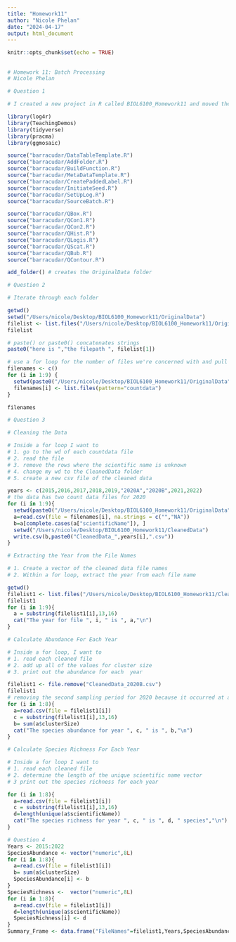 ```yaml
---
title: "Homework11"
author: "Nicole Phelan"
date: "2024-04-17"
output: html_document
---
```


```r
knitr::opts_chunk$set(echo = TRUE)
```

## 
```r
# Homework 11: Batch Processing
# Nicole Phelan

# Question 1

# I created a new project in R called BIOL6100_Homework11 and moved the barracudar and raw data folder into it.

library(log4r)
library(TeachingDemos)
library(tidyverse)
library(pracma)
library(ggmosaic)

source("barracudar/DataTableTemplate.R")
source("barracudar/AddFolder.R")
source("barracudar/BuildFunction.R")
source("barracudar/MetaDataTemplate.R")
source("barracudar/CreatePaddedLabel.R")
source("barracudar/InitiateSeed.R")
source("barracudar/SetUpLog.R")
source("barracudar/SourceBatch.R")

source("barracudar/QBox.R")
source("barracudar/QCon1.R")
source("barracudar/QCon2.R")
source("barracudar/QHist.R")
source("barracudar/QLogis.R")
source("barracudar/QScat.R")
source("barracudar/QBub.R")
source("barracudar/QContour.R")

add_folder() # creates the OriginalData folder

# Question 2

# Iterate through each folder 

getwd()
setwd("/Users/nicole/Desktop/BIOL6100_Homework11/OriginalData")
filelist <- list.files("/Users/nicole/Desktop/BIOL6100_Homework11/OriginalData")
filelist

# paste() or paste0() concatenates strings
paste0("here is ","the filepath ", filelist[1])

# use a for loop for the number of files we're concerned with and pull out files
filenames <- c()
for (i in 1:9) {
  setwd(paste0("/Users/nicole/Desktop/BIOL6100_Homework11/OriginalData", "/", filelist[i]))
  filenames[i] <- list.files(pattern="countdata")
}

filenames

# Question 3

# Cleaning the Data 

# Inside a for loop I want to 
# 1. go to the wd of each countdata file
# 2. read the file
# 3. remove the rows where the scientific name is unknown
# 4. change my wd to the CleanedData folder
# 5. create a new csv file of the cleaned data

years <- c(2015,2016,2017,2018,2019,"2020A","2020B",2021,2022)
# the data has two count data files for 2020
for (i in 1:9){
  setwd(paste0("/Users/nicole/Desktop/BIOL6100_Homework11/OriginalData", "/", filelist[i]))
  a=read.csv(file = filenames[i], na.strings = c("","NA"))
  b=a[complete.cases(a["scientificName"]), ]
  setwd("/Users/nicole/Desktop/BIOL6100_Homework11/CleanedData")
  write.csv(b,paste0("CleanedData_",years[i],".csv"))
}

# Extracting the Year from the File Names

# 1. Create a vector of the cleaned data file names
# 2. Within a for loop, extract the year from each file name

getwd()
filelist1 <- list.files("/Users/nicole/Desktop/BIOL6100_Homework11/CleanedData")
filelist1
for (i in 1:9){
  a = substring(filelist1[i],13,16)
  cat("The year for file ", i, " is ", a,"\n")
}

# Calculate Abundance For Each Year

# Inside a for loop, I want to
# 1. read each cleaned file
# 2. add up all of the values for cluster size
# 3. print out the abundance for each  year

filelist1 <- file.remove("CleanedData_2020B.csv")
filelist1
# removing the second sampling period for 2020 because it occurred at a different time
for (i in 1:8){
  a=read.csv(file = filelist1[i])
  c = substring(filelist1[i],13,16)
  b= sum(a$clusterSize)
  cat("The species abundance for year ", c, " is ", b,"\n")
}

# Calculate Species Richness For Each Year

# Inside a for loop I want to
# 1. read each cleaned file
# 2. determine the length of the unique scientific name vector
# 3 print out the species richness for each year

for (i in 1:8){
  a=read.csv(file = filelist1[i])
  c = substring(filelist1[i],13,16)
  d=length(unique(a$scientificName))
  cat("The species richness for year ", c, " is ", d, " species","\n")
}

# Question 4
Years <- 2015:2022
SpeciesAbundance <- vector("numeric",8L)
for (i in 1:8){
  a=read.csv(file = filelist1[i])
  b= sum(a$clusterSize)
  SpeciesAbundance[i] <- b
}
SpeciesRichness <-  vector("numeric",8L)
for (i in 1:8){
  a=read.csv(file = filelist1[i])
  d=length(unique(a$scientificName))
  SpeciesRichness[i] <- d
}
Summary_Frame <- data.frame("FileNames"=filelist1,Years,SpeciesAbundance,SpeciesRichness)

```